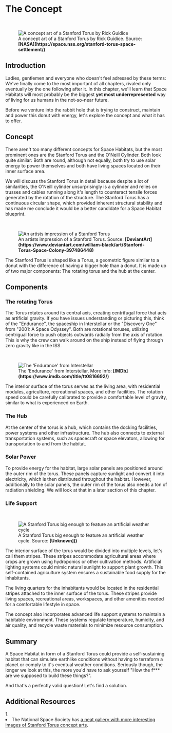 
# The Concept

<ReadingTime />

<br/>
<figure>
<Image src={require(".//../../../resources/images/stanfordtorus.png")} alt="A concept art of a Stanford Torus by Rick Guidice" />
<figcaption style={{ color: "rgb(156, 156, 156)", fontSize: "14px", marginTop: "2px" }}>A concept art of a Stanford Torus by Rick Guidice. Source: <strong>[NASA](https://space.nss.org/stanford-torus-space-settlement/)</strong></figcaption>
</figure>

## Introduction
Ladies, gentlemen and everyone who doesn't feel adressed by these terms: We've finally come to the most important of all chapters, rivaled only eventually by the one following after it. In this chapter, we'll learn that Space Habitats will most probably be the biggest <strong>yet most underrepresented</strong> way of living for us humans in the not-so-near future.

Before we venture into the rabbit hole that is trying to construct, maintain and power this donut with energy, let's explore the concept and what it has to offer.

## Concept
There aren't too many different concepts for Space Habitats, but the most prominent ones are the Stanford Torus and the O'Neill Cylinder. Both look quite similar: Both are round, although not equally, both try to use solar energy to power themselves and both have living spaces located on their inner surface area. 

We will discuss the Stanford Torus in detail because despite a lot of similarities, the O'Neill cylinder unsurprisingly is a cylinder and relies on trusses and cables running along it's length to counteract tensile forces generated by the rotation of the structure. The Stanford Torus has a continuous circular shape, which provided inherent structural stability and has made me conclude it would be a better candidate for a Space Habitat blueprint. 

<br/>
<figure>
<Image src={require(".//../../../resources/images/stanfordtorus2.png")} alt="An artists impression of a Stanford Torus" />
<figcaption style={{ color: "rgb(156, 156, 156)", fontSize: "14px", marginTop: "2px" }}>An artists impression of a Stanford Torus. Source: <strong>[DeviantArt](https://www.deviantart.com/william-black/art/Stanford-Torus-Space-Colony-397486448)</strong></figcaption>
</figure>

The Stanford Torus is shaped like a Torus, a geometric figure similar to a donut with the difference of having a bigger hole than a donut. It is made up of two major components: The rotating torus and the hub at the center.

## Components
### The rotating Torus
The Torus rotates around its central axis, creating centrifugal force that acts as artificial gravity. If you have issues understanding or picturing this, think of the "Endurance", the spaceship in Interstellar or the "Discovery One" from "2001: A Space Odyssey". Both are rotational toruses, utilizing centrigual force to push objects outwards radially from the axis of rotation. This is why the crew can walk around on the ship instead of flying through zero gravity like in the ISS. 

<br/>
<figure>
<Image src={require(".//../../../resources/images/endurance.gif")} alt="The 'Endurance' from Interstellar" />
<figcaption style={{ color: "rgb(156, 156, 156)", fontSize: "14px", marginTop: "2px" }}>The 'Endurance' from Interstellar. More info: <strong>[IMDb](https://www.imdb.com/title/tt0816692/)</strong></figcaption>
</figure>

The interior surface of the torus serves as the living area, with residential modules, agriculture, recreational spaces, and other facilities. The rotation speed could be carefully calibrated to provide a comfortable level of gravity, similar to what is experienced on Earth.

### The Hub
At the center of the torus is a hub, which contains the docking facilities, power systems and other infrastructure. The hub also connects to external transportation systems, such as spacecraft or space elevators, allowing for transportation to and from the habitat.

### Solar Power
To provide energy for the habitat, large solar panels are positioned around the outer rim of the torus. These panels capture sunlight and convert it into electricity, which is then distributed throughout the habitat. However, additionally to the solar panels, the outer rim of the torus also needs a ton of radiation shielding. We will look at that in a later section of this chapter.

### Life Support

<br/>
<figure>
<Image src={require(".//../../../resources/images/stanfordtorus3.png")} alt="A Stanford Torus big enough to feature an artificial weather cycle" />
<figcaption style={{ color: "rgb(156, 156, 156)", fontSize: "14px", marginTop: "2px" }}>A Stanford Torus big enough to feature an artificial weather cycle. Source: <strong>[Unknown]()</strong></figcaption>
</figure>

The interior surface of the torus would be divided into multiple levels, let's call them stripes. These stripes accommodate agricultural areas where crops are grown using hydroponics or other cultivation methods. Artificial lighting systems could mimic natural sunlight to support plant growth. This self-contained agriculture system ensures a sustainable food supply for the inhabitants.

The living quarters for the inhabitants would be located in the residential stripes attached to the inner surface of the torus. These stripes provide living spaces, recreational areas, workspaces, and other amenities needed for a comfortable lifestyle in space.

The concept also incorporates advanced life support systems to maintain a habitable environment. These systems regulate temperature, humidity, and air quality, and recycle waste materials to minimize resource consumption.

## Summary
A Space Habitat in form of a Stanford Torus could provide a self-sustaining habitat that can simulate earthlike conditions without having to terraform a planet or comply to it's eventual weather conditions. Seriously though, the longer we look at this, the more you'd have to ask yourself "How the f*** are we supposed to build these things?".

And that's a perfectly valid question! Let's find a solution.


## Additional Resources
<AdditionalResources>
  <div>
    <span>1. </span><li>The National Space Society has <a href="https://space.nss.org/stanford-torus-space-settlement/" target="_blank">a neat gallery with more interesting images of Stanford Torus concept arts</a>.</li>
  </div>
</AdditionalResources>


<Analytics />